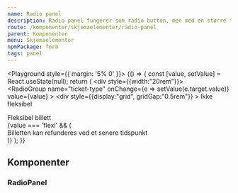```yaml
---
name: Radio panel
description: Radio panel fungerer som radio button, men med en større trykkflate, og muligheter for å vise ekstra informasjon.
route: /komponenter/skjemaelementer/radio-panel
parent: Komponenter
menu: Skjemaelementer
npmPackage: form
tags: panel
---
```



<PageHeader />

<Playground style={{ margin: '5% 0' }}>
  {() => {
    const [value, setValue] = React.useState(null);
    return (
      <div style={{width:"20rem"}}>       
        <RadioGroup
          name="ticket-type"
          onChange={e => setValue(e.target.value)}
          value={value}
        >
        <div
          style={{display:"grid", gridGap:"0.5rem"}}
          >
          <RadioPanel title="249,-" value="non-flexi" size="large">Ikke fleksibel</RadioPanel>
          <RadioPanel
            title="349,-"
            value="flexi"
            size="large"
          >
            <div>Fleksibel billett</div>
            {value === 'flexi' && (
              <div>
                <Label>
                Billetten kan refunderes ved et senere tidspunkt
                </Label>
              </div>
            )}
          </RadioPanel>
        </div>
        </RadioGroup>
      </div>
    );
}}

</Playground>

## Komponenter

### RadioPanel

<ImportStatement imports="RadioPanel" />
<Props of={RadioPanel} />
